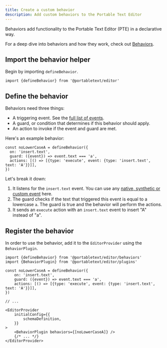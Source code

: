 ```yaml
---
title: Create a custom behavior
description: Add custom behaviors to the Portable Text Editor
---
```



Behaviors add functionality to the Portable Text Editor (PTE) in a declarative way.

For a deep dive into behaviors and how they work, check out [Behaviors](/concepts/behavior/).

## Import the behavior helper

Begin by importing `defineBehavior`.

```tsx
import {defineBehavior} from '@portabletext/editor'
```

## Define the behavior

Behaviors need three things:

- A triggering event. See the [full list of events](/reference/behavior-api#behavior-event-types).
- A guard, or condition that determines if this behavior should apply.
- An action to invoke if the event and guard are met.

Here's an example behavior:

```tsx
const noLowerCaseA = defineBehavior({
  on: 'insert.text',
  guard: ({event}) => event.text === 'a',
  actions: [() => [{type: 'execute', event: {type: 'insert.text', text: 'A'}}]],
})
```

Let's break it down:

1. It listens for the `insert.text` event. You can use any [native, synthetic or custom event](/reference/behavior-api#behavior-event-types) here.
2. The guard checks if the text that triggered this event is equal to a lowercase `a`. The guard is true and the behavior will perform the actions.
3. It sends an `execute` action with an `insert.text` event to insert "A" instead of "a".

<LinkCard
  title="Understanding Behaviors"
  description="Learn more about how each part of the Behavior API works."
  href="/concepts/behavior/"
/>

## Register the behavior

In order to use the behavior, add it to the `EditorProvider` using the `BehaviorPlugin`.

```tsx
import {defineBehavior} from '@portabletext/editor/behaviors'
import {BehaviorPlugin} from '@portabletext/editor/plugins'

const noLowerCaseA = defineBehavior({
    on: 'insert.text',
    guard: ({event}) => event.text === 'a',
    actions: [() => [{type: 'execute', event: {type: 'insert.text', text: 'A'}}]],
})

// ...

<EditorProvider
    initialConfig={{
        schemaDefinition,
    }}
>
    <BehaviorPlugin behaviors={[noLowerCaseA]} />
    {/* ... */}
</EditorProvider>
```
